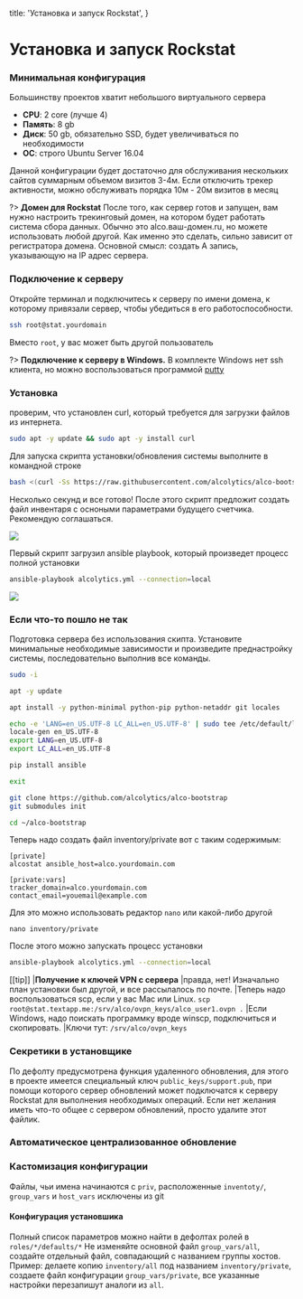 

  title: 'Установка и запуск Rockstat',
}


# Установка и запуск Rockstat

### Минимальная конфигурация

Большинству проектов хватит небольшого виртуального сервера

- **CPU**: 2 core (лучше 4)
- **Память**: 8 gb
- **Диск**: 50 gb, обязательно SSD, будет увеличиваться по необходимости
- **ОС**: строго Ubuntu Server 16.04

Данной конфигурации будет достаточно для обслуживания нескольких сайтов суммарным объемом визитов 3-4м.
Если отключить трекер активности, можно обслуживать порядка 10м - 20м визитов в месяц

?> **Домен для Rockstat**
 После того, как сервер готов и запущен,
 вам нужно настроить трекинговый домен, на котором будет работать система сбора данных. Обычно это alco.ваш-домен.ru, но можете использовать любой другой. Как именно это сделать, сильно зависит от регистратора домена. Основной смысл: создать А запись, указывающую на IP адрес сервера.

### Подключение к серверу

Откройте терминал и подключитесь к серверу по имени домена, к которому привязали сервер, чтобы убедиться в его работоспособности.

```bash
ssh root@stat.yourdomain
```

Вместо `root`, у вас может быть другой пользователь


?> **Подключение к серверу в Windows.** В комплекте Windows нет ssh клиента,
    но можно воспользоваться программой [putty](https://www.chiark.greenend.org.uk/~sgtatham/putty/latest.html)

### Установка

проверим, что установлен curl, который требуется для загрузки файлов из интернета.

```bash
sudo apt -y update && sudo apt -y install curl
```

Для запуска скрипта установки/обновления системы выполните в командной строке

```bash
bash <(curl -Ss https://raw.githubusercontent.com/alcolytics/alco-bootstrap/master/bin/from-scratch)
```

Несколько секунд и все готово! После этого скрипт предложит создать файл инвентаря с
осноными параметрами будущего счетчика. Рекомендую соглашаться.

<img src="/media/casts/prepare3.svg" className="asciicast" />

Первый скрипт загрузил ansible playbook, который произведет процесс полной установки

```bash
ansible-playbook alcolytics.yml --connection=local
```

<img src="/media/casts/setup1.svg" className="asciicast" />

### Если что-то пошло не так

Подготовка сервера без использования скипта. Установите минимальные необходимые
зависимости и произведите преднастройку системы, последовательно выполнив все команды.

```bash
sudo -i

apt -y update

apt install -y python-minimal python-pip python-netaddr git locales

echo -e 'LANG=en_US.UTF-8 LC_ALL=en_US.UTF-8' | sudo tee /etc/default/locale
locale-gen en_US.UTF-8
export LANG=en_US.UTF-8
export LC_ALL=en_US.UTF-8

pip install ansible

exit

git clone https://github.com/alcolytics/alco-bootstrap
git submodules init

cd ~/alco-bootstrap
```

Теперь надо создать файл inventory/private вот с таким содержимым:

```
[private]
alcostat ansible_host=alco.yourdomain.com

[private:vars]
tracker_domain=alco.yourdomain.com
contact_email=youemail@example.com
```

Для это можно использовать редактор `nano` или какой-либо другой

```
nano inventory/private
```


После этого можно запускать процесс установки

```bash
ansible-playbook alcolytics.yml --connection=local
```
[[tip]]
|**Получение к ключей VPN с сервера**
|правда, нет! Изначально план установки был другой, и все рассылалось по почте.
|Теперь надо воспользоваться scp, если у вас Mac или Linux. `scp root@stat.textapp.me:/srv/alco/ovpn_keys/alco_user1.ovpn .`
|Если Windows, надо поискать программку вроде winscp, подключиться и скопировать.
|Ключи тут: `/srv/alco/ovpn_keys`


### Секретики в установщике

По дефолту предусмотрена функция удаленного обновления, для этого в проекте имеется
специальный ключ `public_keys/support.pub`, при помощи которого сервер обновлений может подключатся к серверу Rockstat
для выполнения необходимых операций. Если нет желания иметь что-то общее с сервером обновлений,
просто удалите этот файлик.

### Автоматическое централизованное обновление


### Кастомизация конфигурации

Файлы, чьи имена начинаются с `priv`, расположенные `inventoty/`, `group_vars` и `host_vars` исключены из git

#### Конфигурация установшика

Полный список параметров можно найти в дефолтах ролей в `roles/*/defaults/*`
Не изменяйте основной файл `group_vars/all`, создайте отдельный файл, совпадающий с названием группы хостов.
Пример: делаете копию `inventory/all` под названием `inventory/private`, создаете файл конфигурации `group_vars/private`,
все указанные настройки перезапишут аналоги из `all`.


